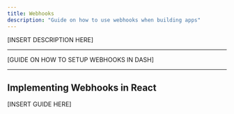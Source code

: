 ```yaml
---
title: Webhooks
description: "Guide on how to use webhooks when building apps"
---
```


[INSERT DESCRIPTION HERE]

---

[GUIDE ON HOW TO SETUP WEBHOOKS IN DASH]

---

## Implementing Webhooks in React

[INSERT GUIDE HERE]
